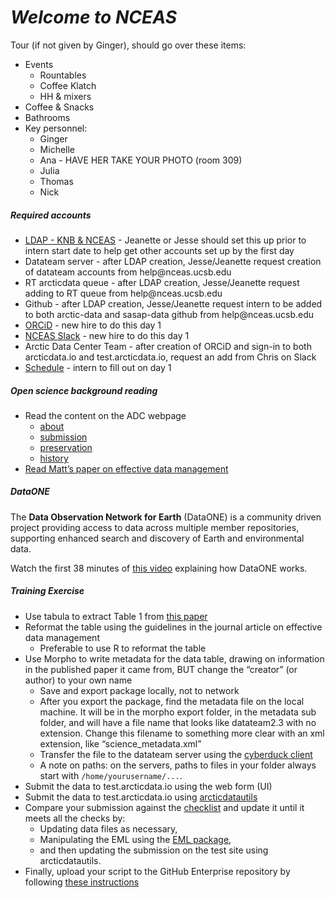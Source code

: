 

# _Welcome to NCEAS_

Tour (if not given by Ginger), should go over these items:

* Events
    + Rountables
    + Coffee Klatch
    + HH & mixers
* Coffee & Snacks
* Bathrooms
* Key personnel:
    + Ginger
    + Michelle
    + Ana - HAVE HER TAKE YOUR PHOTO  (room 309)
    + Julia
    + Thomas
    + Nick
 
##### _Required accounts_

* [LDAP - KNB & NCEAS](https://identity.nceas.ucsb.edu/identity/cgi-bin/ldapweb.cgi?cfg=account) - Jeanette or Jesse should set this up prior to intern start date to help get other accounts set up by the first day
* Datateam server - after LDAP creation, Jesse/Jeanette request creation of datateam accounts from help@nceas.ucsb.edu
* RT arcticdata queue - after LDAP creation, Jesse/Jeanette request adding to RT queue from help@nceas.ucsb.edu
* Github - after LDAP creation, Jesse/Jeanette request intern to be added to both arctic-data and sasap-data github from help@nceas.ucsb.edu
* [ORCiD](https://orcid.org/register) - new hire to do this day 1
* [NCEAS Slack](http://slack.nceas.ucsb.edu/) - new hire to do this day 1
* Arctic Data Center Team - after creation of ORCiD and sign-in to both arcticdata.io and test.arcticdata.io, request an add from Chris on Slack
* [Schedule](https://docs.google.com/spreadsheets/d/1Jf7IkSf8Vqu51xv1DDaTNCrTAZd0RMNH9ExZw0eyH4I/edit#gid=299555270) - intern to fill out on day 1


##### _Open science background reading_

* Read the content on the ADC webpage
  + [about](https://arcticdata.io/about/)
  + [submission](https://arcticdata.io/submit/)
  + [preservation](https://arcticdata.io/preservation/)
  + [history](https://arcticdata.io/history/)
* [Read Matt's paper on effective data management](http://onlinelibrary.wiley.com/doi/10.1890/0012-9623-90.2.205/full)



##### _DataONE_

The **Data Observation Network for Earth** (DataONE) is a community driven project providing access to data across multiple member repositories, supporting enhanced search and discovery of Earth and environmental data.

Watch the first 38 minutes of [this video](https://drive.google.com/drive/u/0/folders/0BxXanx5RKvlgSV9CYTRlTHJ4VzQ) explaining how DataONE works.


##### _Training Exercise_

* Use tabula to extract Table 1 from [this paper](http://iopscience.iop.org/article/10.1088/1748-9326/11/9/095008/meta)
* Reformat the table using the guidelines in the journal article on effective data management
  + Preferable to use R to reformat the table
* Use Morpho to write metadata for the data table, drawing on information in the published paper it came from, BUT change the "creator" (or author) to your own name
  + Save and export package locally, not to network
  + After you export the package, find the metadata file on the local machine. It will be in the morpho export folder, in the metadata sub folder, and will have a file name that looks like datateam2.3 with no extension. Change this filename to something more clear with an xml extension, like "science_metadata.xml"
  + Transfer the file to the datateam server using the [cyberduck client](https://help.nceas.ucsb.edu/remote_file_access)
  + A note on paths: on the servers, paths to files in your folder always start with `/home/yourusername/...`.
* Submit the data to test.arcticdata.io using the web form (UI)
* Submit the data to test.arcticdata.io using [arcticdatautils](https://github.nceas.ucsb.edu/KNB/arctic-data/blob/master/datateam/How_To/introArcticdatautils.Rmd)
* Compare your submission against the [checklist](https://github.nceas.ucsb.edu/KNB/arctic-data/blob/master/datateam/How_To/Checklist.md) and update it until it meets all the checks by:
  + Updating data files as necessary,
  + Manipulating the EML using the [EML package](https://github.nceas.ucsb.edu/KNB/arctic-data/blob/master/datateam/How_To/EML/editingEMLinR.Rmd),
  + and then updating the submission on the test site using arcticdatautils.
* Finally, upload your script to the GitHub Enterprise repository by following [these instructions](https://github.nceas.ucsb.edu/KNB/arctic-data/blob/master/datateam/How_To/github_inRStudio.Rmd)
